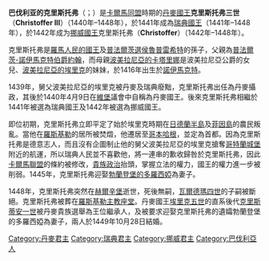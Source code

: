 {{Infobox royalty
| name         = 巴伐利亞的克里斯多福
| image        = Christopher of Bavaria.png
| succession   = [[丹麥國王|丹麥國王]]
| reign        = 1440年4月9日-1448年1月5日（{{age in years and days|1440|4|9|1448|1|5|age=no}}）
| predecessor  = [[波美拉尼亞的埃里克|埃里克七世]]
| successor    = [[克里斯蒂安一世|克里斯蒂安一世]]
| succession1  = [[瑞典國王|瑞典國王]]
| reign1       = 1441年9月13日-1448年1月5日（{{age in years and days|1441|9|13|1448|1|5|age=no}}）
| predecessor1 = [[波美拉尼亞的埃里克|埃里克十三世]]
| successor1   = [[卡尔·克努特松_(邦代)|卡爾八世]]
| succession2  = [[挪威國王|挪威國王]]
| reign2       = 1442年7月2日-1448年1月5日（{{age in years and days|1442|7|2|1448|1|5|age=no}}）
| predecessor2 = [[波美拉尼亞的埃里克|埃里克三世]]
| successor2   = [[卡尔·克努特松_(邦代)|卡爾一世]]
| birth_date   = {{birth date|1416|2|26|df=y}}
| birth_place  = [[諾伊馬克特|諾伊馬克特]]
| death_date   = {{death date and age|1448|01|6|1416|02|26|df=y}}
| death_place  = [[赫爾辛堡|赫爾辛堡]]
| burial_place = [[羅斯基勒主教座堂|羅斯基勒主教座堂]]
| house        = [[維特爾斯巴赫王朝|維特爾斯巴赫王朝]]
| father       = [[普法爾茨-諾伊馬克特伯爵約翰|普法爾茨-諾伊馬克特伯爵約翰]]
| mother       = [[波美拉尼亞的卡塔里娜|波美拉尼亞的卡塔里娜]]
| religion     = [[羅馬天主教|羅馬天主教]]
}}

'''巴伐利亚的克里斯托弗'''（{{lang-sv|'''Kristofer av Bayern'''}}；{{bd|1416年|1月26日|1448年|1月6日}}）是[[卡爾馬同盟|卡爾馬同盟]]時期的[[丹麥國王|丹麥國王]]'''克里斯托弗三世'''（'''Christoffer III'''）（1440年–1448年），於1441年成為[[瑞典國王|瑞典國王]]（1441年–1448年），於1442年成为[[挪威國王|挪威國王]]克里斯托弗（'''Christoffer'''）（1442年–1448年）。

克里斯托弗是[[羅馬人民的國王|羅馬人民的國王]]及[[普法爾茨統治者列表|普法爾茨選侯]][[魯普雷希特_(德意志)|魯普雷希特]]的孫子，父親為[[普法爾茨-諾伊馬克特伯爵約翰|普法爾茨-諾伊馬克特伯爵約翰]]，而母親[[波美拉尼亞的卡塔里娜|波美拉尼亞的卡塔里娜]]是波美拉尼亞公爵的女兒、[[波美拉尼亞的埃里克|波美拉尼亞的埃里克]]的妹妹，於1416年出生於[[諾伊馬克特|諾伊馬克特]]。

1439年，舅父波美拉尼亞的埃里克被丹麥及瑞典廢黜，克里斯托弗出任為丹麥攝政，其後於1440年4月9日在[[維堡_(丹麥)|維堡]]議會中自稱為丹麥國王。後來克里斯托弗相繼於1441年被選為瑞典國王及1442年被選為挪威國王。

即位初期，克里斯托弗立即平定了始於埃里克時期在[[日德蘭半島|日德蘭半島]]及[[菲因島|菲因島]]的農民叛亂。當他在[[羅斯基勒|羅斯基勒]]的居所被焚燬，他遷居至[[哥本哈根|哥本哈根]]，並定為首都。因為克里斯托弗是德意志人，而且沒有企圖制止他的舅父波美拉尼亞的埃里克搶奪[[哥特蘭城堡|哥特蘭城堡]]附近的航運，所以瑞典人民並不喜歡他，將一連串的歉收歸咎於克里斯托弗，因此[[卡爾馬聯盟|卡爾馬聯盟]]的條約被修改，[[貴族政治|貴族政治]]抬頭，掌握立法的權力，國王的權力進一步被削弱。1445年，克里斯托弗迎娶[[勃蘭登堡的多羅西婭|勃蘭登堡的多羅西婭]]為妻子。

1448年，克里斯托弗突然在[[赫爾辛堡|赫爾辛堡]]逝世，死後無嗣，[[瓦爾德瑪四世|瓦爾德瑪四世]]的子嗣被斷絕。克里斯托弗被葬在[[羅斯基勒主教座堂|羅斯基勒主教座堂]]。丹麥國王[[埃里克五世|埃里克五世]]的直系後代[[克里斯蒂安一世|克里斯蒂安一世]]被丹麥貴族選舉為王位繼承人，及被要求迎娶克里斯托弗的遺孀勃蘭登堡的多羅西婭為妻子，兩人於1449年10月28日結婚。

{{丹麥君主}}
{{瑞典君主}}
{{挪威君主}}
{{Authority control}}
[[Category:丹麥君主|Category:丹麥君主]]
[[Category:瑞典君主|Category:瑞典君主]]
[[Category:挪威君主|Category:挪威君主]]
[[Category:巴伐利亞人|Category:巴伐利亞人]]